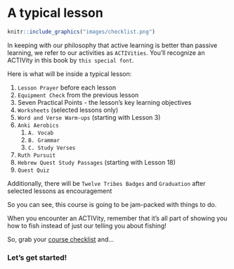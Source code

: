 # A typical lesson {-}

```r
knitr::include_graphics("images/checklist.png")
```

In keeping with our philosophy that active learning is better than passive learning, we refer to our activities as `ACTIVities`.  You'll recognize an ACTIVity in this book by `this special font`.

Here is what will be inside a typical lesson:

1. `Lesson Prayer` before each lesson
1. `Equipment Check` from the previous lesson
1. Seven Practical Points - the lesson's key learning objectives
2. `Worksheets` (selected lessons only)
1. `Word and Verse Warm-ups` (starting with Lesson 3)
1. `Anki Aerobics`
    1. `A. Vocab`
    1. `B. Grammar`
    2. `C. Study Verses`
1. `Ruth Pursuit`
3. `Hebrew Quest Study Passages` (starting with Lesson 18)
3. `Quest Quiz` 

Additionally, there will be `Twelve Tribes Badges` and `Graduation` after selected lessons as encouragement

So you can see, this course is going to be jam-packed with things to do. 

When you encounter an ACTIVity, remember that it's all part of showing you how to fish instead of just our telling you about fishing! 

So, grab your [course checklist](https://docs.google.com/spreadsheets/d/1t0C7JlygyUqgF_aQWbhq7h3s_VDn0VuvISJn5mp-LdE/edit?usp=sharing){target="_blank"} and...

### Let's get started! {-}
